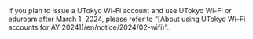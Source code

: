 <div class="box">
  If you plan to issue a UTokyo Wi-Fi account and use UTokyo Wi-Fi or eduroam after March 1, 2024, please refer to “[About using UTokyo Wi-Fi accounts for AY 2024](/en/notice/2024/02-wifi)”.
</div>
